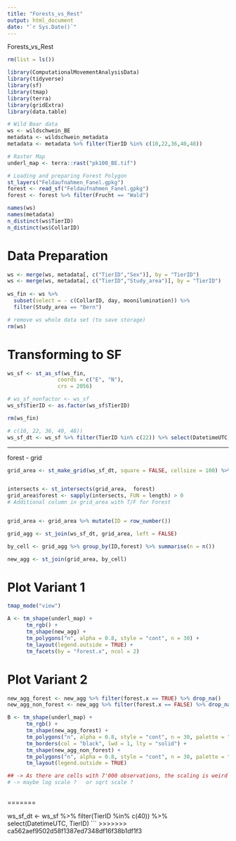 ```yaml
---
title: "Forests_vs_Rest"
output: html_document
date: "`r Sys.Date()`"
---
```

Forests_vs_Rest



```r
rm(list = ls())
```

```r
library(ComputationalMovementAnalysisData)
library(tidyverse)
library(sf)
library(tmap)
library(terra)
library(gridExtra)
library(data.table)

```

```r
# Wild Boar data
ws <- wildschwein_BE
metadata <- wildschwein_metadata
metadata <- metadata %>% filter(TierID %in% c(10,22,36,40,48))

# Raster Map
underl_map <- terra::rast("pk100_BE.tif")

# Loading and preparing Forest Polygon
st_layers("Feldaufnahmen_Fanel.gpkg")
forest <- read_sf("Feldaufnahmen_Fanel.gpkg")
forest <- forest %>% filter(Frucht == "Wald")

```

```r
names(ws)
names(metadata)
n_distinct(ws$TierID)
n_distinct(ws$CollarID)
```


# Data Preparation
```r
ws <- merge(ws, metadata[, c("TierID","Sex")], by = "TierID")
ws <- merge(ws, metadata[, c("TierID","Study_area")], by = "TierID")
  
ws_fin <- ws %>% 
  subset(select = - c(CollarID, day, moonilumination)) %>% 
  filter(Study_area == "Bern")
```

```r
# remove ws whole data set (to save storage)
rm(ws)

```


# Transforming to SF
```r
ws_sf <- st_as_sf(ws_fin,
                coords = c("E", "N"), 
                crs = 2056)

# ws_sf_nonfactor <- ws_sf
ws_sf$TierID <- as.factor(ws_sf$TierID)

rm(ws_fin)
```



```r
# c(10, 22, 36, 40, 48))
ws_sf_dt <- ws_sf %>% filter(TierID %in% c(22)) %>% select(DatetimeUTC, TierID)
```

--------------------------------------------------------------------------------

forest - grid

```r
grid_area <- st_make_grid(ws_sf_dt, square = FALSE, cellsize = 100) %>%  st_as_sf() 


intersects <- st_intersects(grid_area,  forest)
grid_area$forest <- sapply(intersects, FUN = length) > 0
# Additional column in grid_area with T/F for Forest


grid_area <- grid_area %>% mutate(ID = row_number())

grid_agg <- st_join(ws_sf_dt, grid_area, left = FALSE)

by_cell <- grid_agg %>% group_by(ID,forest) %>% summarise(n = n())

new_agg <- st_join(grid_area, by_cell)
```

# Plot Variant 1
```r
tmap_mode("view")

A <- tm_shape(underl_map) +
      tm_rgb() +
      tm_shape(new_agg) +
      tm_polygons("n", alpha = 0.8, style = "cont", n = 30) +
      tm_layout(legend.outside = TRUE) +
      tm_facets(by = "forest.x", ncol = 2)

```


# Plot Variant 2
```r
new_agg_forest <- new_agg %>% filter(forest.x == TRUE) %>% drop_na()
new_agg_non_forest <- new_agg %>% filter(forest.x == FALSE) %>% drop_na()

B <- tm_shape(underl_map) +
      tm_rgb() +
      tm_shape(new_agg_forest) +
      tm_polygons("n", alpha = 0.8, style = "cont", n = 30, palette = "Greens", n = 100, contrast = c(0.35, 0.9)) +
      tm_borders(col = "black", lwd = 1, lty = "solid") +
      tm_shape(new_agg_non_forest) +
      tm_polygons("n", alpha = 0.8, style = "cont", n = 30, palette = "Reds", n = 100, contrast = c(0.35, 0.9)) +
      tm_layout(legend.outside = TRUE)

## -> As there are cells with 7'000 observations, the scaling is weird and cells with a few hundred obs are same colour as cells with 2 obs !
# -> maybe log scale ?   or sqrt scale ?
      

```































=======

ws_sf_dt <- ws_sf %>% filter(TierID %in% c(40)) %>% select(DatetimeUTC, TierID)
```
>>>>>>> ca562aef9502d58f1387ed7348df16f38b1df1f3
